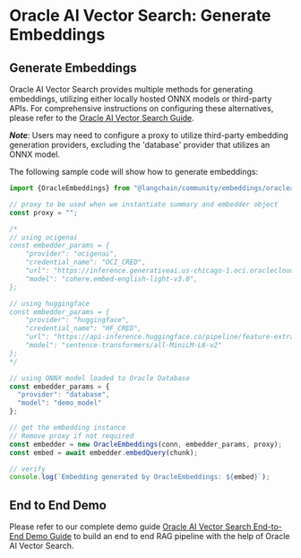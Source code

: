 # Oracle AI Vector Search: Generate Embeddings

## Generate Embeddings

Oracle AI Vector Search provides multiple methods for generating embeddings, utilizing either locally hosted ONNX models or third-party APIs. For comprehensive instructions on configuring these alternatives, please refer to the [Oracle AI Vector Search Guide](https://docs.oracle.com/en/database/oracle/oracle-database/23/arpls/dbms_vector_chain1.html#GUID-C6439E94-4E86-4ECD-954E-4B73D53579DE).

***Note***: Users may need to configure a proxy to utilize third-party embedding generation providers, excluding the 'database' provider that utilizes an ONNX model.

The following sample code will show how to generate embeddings:

```typescript
import {OracleEmbeddings} from "@langchain/community/embeddings/oracleai";

// proxy to be used when we instantiate summary and embedder object
const proxy = "";

/*
// using ocigenai
const embedder_params = {
    "provider": "ocigenai",
    "credential_name": "OCI_CRED",
    "url": "https://inference.generativeai.us-chicago-1.oci.oraclecloud.com/20231130/actions/embedText",
    "model": "cohere.embed-english-light-v3.0",
};

// using huggingface
const embedder_params = {
    "provider": "huggingface", 
    "credential_name": "HF_CRED", 
    "url": "https://api-inference.huggingface.co/pipeline/feature-extraction/", 
    "model": "sentence-transformers/all-MiniLM-L6-v2"
};
*/

// using ONNX model loaded to Oracle Database
const embedder_params = {
  "provider": "database",
  "model": "demo_model"
};

// get the embedding instance
// Remove proxy if not required
const embedder = new OracleEmbeddings(conn, embedder_params, proxy);
const embed = await embedder.embedQuery(chunk);

// verify
console.log(`Embedding generated by OracleEmbeddings: ${embed}`);
```

## End to End Demo

Please refer to our complete demo guide [Oracle AI Vector Search End-to-End Demo Guide](https://github.com/langchain-ai/langchainjs/tree/main/cookbook/oracleai.mdx) to build an end to end RAG pipeline with the help of Oracle AI Vector Search.
